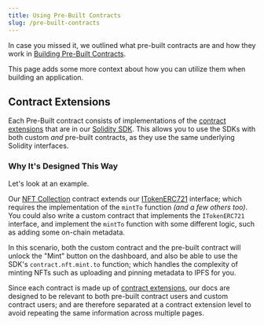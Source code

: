 ```yaml
---
title: Using Pre-Built Contracts
slug: /pre-built-contracts
---
```



In case you missed it, we outlined what pre-built contracts are and how they work in [Building Pre-Built Contracts](/smart-contracts/pre-built-contracts-overview).

<div className="row">

<div className="col col--12" style={{ marginTop: 8, marginBottom: 16 }}>
  <QuickstartCard
    name="Learn About Pre-Built Contracts and How to Deploy One"
    link="/smart-contracts/pre-built-contracts-overview"
    image="/assets/icons/split.svg"
  />
</div>

</div>

This page adds some more context about how you can utilize them when building an application.

## Contract Extensions

Each Pre-Built contract consists of implementations of the [contract extensions](/thirdweb-deploy/contract-extensions)
that are in our [Solidity SDK](/thirdweb-deploy/contract-extensions). This allows you to use the SDKs with both custom _and_ pre-built contracts, as they
use the same underlying Solidity interfaces.

### Why It's Designed This Way

Let's look at an example.

Our [NFT Collection](/pre-built-contracts/nft-collection) contract extends our [ITokenERC721](https://github.com/thirdweb-dev/contracts/blob/main/contracts/interfaces/token/ITokenERC721.sol)
interface; which requires the implementation of the `mintTo` function _(and a few others too)_.
You could also write a custom contract that implements the `ITokenERC721` interface, and implement the `mintTo` function with some different logic, such as adding some on-chain metadata.

In this scenario, both the custom contract and the pre-built contract will unlock the "Mint" button on the dashboard,
and also be able to use the SDK's `contract.nft.mint.to` function; which handles the complexity of minting NFTs such as uploading and pinning metadata to IPFS for you.

Since each contract is made up of [contract extensions](/thirdweb-deploy/contract-extensions), our docs are designed to be relevant to both pre-built contract users and
custom contract users; and are therefore separated at a contract extension level to avoid repeating the same information across multiple pages.

